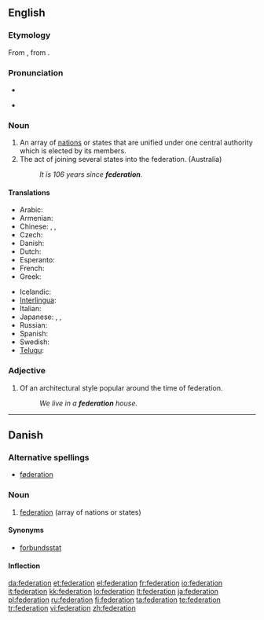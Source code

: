 {{wikipedia|dab=federation (disambiguation)|federation}}
{{also|fédération}}
==English==
{{wikipedia}}

===Etymology===
From {{LL.}} {{term|foederatio}}, from {{etyl|la}} {{term|foederare}}.

===Pronunciation===
* {{audio|en-us-federation.ogg|Audio (US)}}

* {{rhymes|eɪʃǝn}}

===Noun===
{{en-noun}}

# An array of [[nation]]s or states that are unified under one central authority which is elected by its members.
# The act of joining several states into the federation. (Australia)
#: '' It is 106 years since '''federation'''.''

====Translations====
{{trans-top|array of nations or states}}
* Arabic: {{t|ar|اتحاد|m|tr=ittiHaad|sc=Arab}}
* Armenian: {{t-|hy|դաշնություն|tr=dašnut’yun|sc=Armn|xs=Armenian}}
* Chinese: {{zh-tsp|聯邦|联邦|liánbāng}}, {{zh-tsp|聯合會|联合会|liánhéhuì}}, {{zh-tsp|聯盟|联盟|liánméng}}
* Czech: {{t-|cs|federace|f}}
* Danish: {{t+|da|føderation|c}}
* Dutch: {{t+|nl|federatie|f}}
* Esperanto: {{t|eo|federacio|xs=Esperanto}}
* French: {{t+|fr|fédération|f}}
* Greek: {{t+|el|ομοσπονδία|f|tr=omospondía|sc=Grek}}
{{trans-mid}}
* Icelandic: {{t-|is|samband|n}}
* [[Interlingua]]: {{t-|ia|federation|xs=Interlingua}}
* Italian: {{t-|it|federazione|f}}
* Japanese: {{t-|ja|連邦|tr=renpō|sc=Jpan}}, {{t-|ja|連盟|tr=renmei|sc=Jpan}}, {{t-|ja|同盟|tr=dōmei|sc=Jpan}}
* Russian: {{t+|ru|федерация|f|tr=federácija|sc=Cyrl}}
* Spanish: {{t-|es|federación|f}}
* Swedish: {{t-|sv|federation|c}}
* [[Telugu]]: {{t|te|సమాఖ్య|tr=samaakhya|sc=Telu}}
{{trans-bottom}}

===Adjective===
{{en-adj|-}}

# {{Australian English}} Of an architectural style popular around the time of federation.
#: ''We live in a '''federation''' house.''

----

==Danish==
{{wikipedia|lang=da}}

===Alternative spellings===

* [[føderation]]

===Noun===
{{da-noun|en|er}}

# [[federation#English|federation]] (array of nations or states)

====Synonyms====

* [[forbundsstat]]

====Inflection====
{{da-noun-infl|en|er}}

[[da:federation]]
[[et:federation]]
[[el:federation]]
[[fr:federation]]
[[io:federation]]
[[it:federation]]
[[kk:federation]]
[[lo:federation]]
[[lt:federation]]
[[ja:federation]]
[[pl:federation]]
[[ru:federation]]
[[fi:federation]]
[[ta:federation]]
[[te:federation]]
[[tr:federation]]
[[vi:federation]]
[[zh:federation]]
